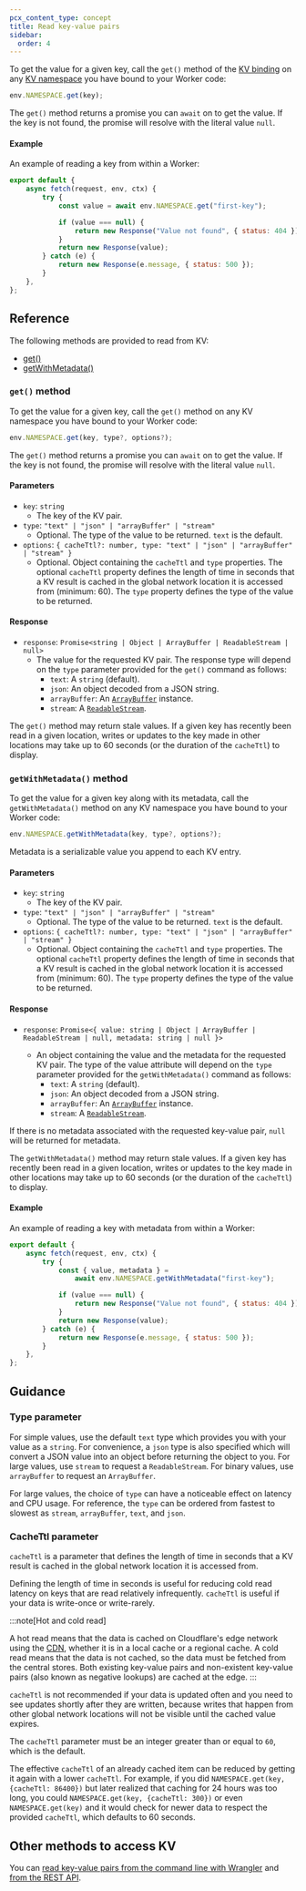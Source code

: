 ```yaml
---
pcx_content_type: concept
title: Read key-value pairs
sidebar:
  order: 4
---
```


To get the value for a given key, call the `get()` method of the [KV binding](/kv/concepts/kv-bindings/) on any [KV namespace](/kv/concepts/kv-namespaces/) you have bound to your Worker code:

```js
env.NAMESPACE.get(key);
```

The `get()` method returns a promise you can `await` on to get the value. If the key is not found, the promise will resolve with the literal value `null`.

#### Example

An example of reading a key from within a Worker:

```js
export default {
	async fetch(request, env, ctx) {
		try {
			const value = await env.NAMESPACE.get("first-key");

			if (value === null) {
				return new Response("Value not found", { status: 404 });
			}
			return new Response(value);
		} catch (e) {
			return new Response(e.message, { status: 500 });
		}
	},
};
```

## Reference

The following methods are provided to read from KV:

- [get()](#get-method)
- [getWithMetadata()](#getwithmetadata-method)

### `get()` method

To get the value for a given key, call the `get()` method on any KV namespace you have bound to your Worker code:

```js
env.NAMESPACE.get(key, type?, options?);
```

The `get()` method returns a promise you can `await` on to get the value. If the key is not found, the promise will resolve with the literal value `null`.

#### Parameters

- `key`: `string`
  - The key of the KV pair.
- `type`: `"text" | "json" | "arrayBuffer" | "stream"`
  - Optional. The type of the value to be returned. `text` is the default.
- `options`: `{
    cacheTtl?: number,
    type: "text" | "json" | "arrayBuffer" | "stream"
}`
  - Optional. Object containing the `cacheTtl` and `type` properties. The optional `cacheTtl` property defines the length of time in seconds that a KV result is cached in the global network location it is accessed from (minimum: 60). The `type` property defines the type of the value to be returned.

#### Response

- `response`: `Promise<string | Object | ArrayBuffer | ReadableStream | null>`
  - The value for the requested KV pair. The response type will depend on the `type` parameter provided for the `get()` command as follows:
    - `text`: A `string` (default).
    - `json`: An object decoded from a JSON string.
    - `arrayBuffer`: An [`ArrayBuffer`](https://developer.mozilla.org/en-US/docs/Web/JavaScript/Reference/Global_Objects/ArrayBuffer) instance.
    - `stream`: A [`ReadableStream`](https://developer.mozilla.org/en-US/docs/Web/API/ReadableStream).

The `get()` method may return stale values. If a given key has recently been read in a given location, writes or updates to the key made in other locations may take up to 60 seconds (or the duration of the `cacheTtl`) to display.

### `getWithMetadata()` method

To get the value for a given key along with its metadata, call the `getWithMetadata()` method on any KV namespace you have bound to your Worker code:

```js
env.NAMESPACE.getWithMetadata(key, type?, options?);
```

Metadata is a serializable value you append to each KV entry.

#### Parameters

- `key`: `string`
  - The key of the KV pair.
- `type`: `"text" | "json" | "arrayBuffer" | "stream"`
  - Optional. The type of the value to be returned. `text` is the default.
- `options`: `{
    cacheTtl?: number,
    type: "text" | "json" | "arrayBuffer" | "stream"
}`
  - Optional. Object containing the `cacheTtl` and `type` properties. The optional `cacheTtl` property defines the length of time in seconds that a KV result is cached in the global network location it is accessed from (minimum: 60). The `type` property defines the type of the value to be returned.

#### Response

- `response`: `Promise<{
value: string | Object | ArrayBuffer | ReadableStream | null,
metadata: string | null
}>`

  - An object containing the value and the metadata for the requested KV pair. The type of the value attribute will depend on the `type` parameter provided for the `getWithMetadata()` command as follows:
    - `text`: A `string` (default).
    - `json`: An object decoded from a JSON string.
    - `arrayBuffer`: An [`ArrayBuffer`](https://developer.mozilla.org/en-US/docs/Web/JavaScript/Reference/Global_Objects/ArrayBuffer) instance.
    - `stream`: A [`ReadableStream`](https://developer.mozilla.org/en-US/docs/Web/API/ReadableStream).

If there is no metadata associated with the requested key-value pair, `null` will be returned for metadata.

The `getWithMetadata()` method may return stale values. If a given key has recently been read in a given location, writes or updates to the key made in other locations may take up to 60 seconds (or the duration of the `cacheTtl`) to display.

#### Example

An example of reading a key with metadata from within a Worker:

```js
export default {
	async fetch(request, env, ctx) {
		try {
			const { value, metadata } =
				await env.NAMESPACE.getWithMetadata("first-key");

			if (value === null) {
				return new Response("Value not found", { status: 404 });
			}
			return new Response(value);
		} catch (e) {
			return new Response(e.message, { status: 500 });
		}
	},
};
```

## Guidance

### Type parameter

For simple values, use the default `text` type which provides you with your value as a `string`. For convenience, a `json` type is also specified which will convert a JSON value into an object before returning the object to you. For large values, use `stream` to request a `ReadableStream`. For binary values, use `arrayBuffer` to request an `ArrayBuffer`.

For large values, the choice of `type` can have a noticeable effect on latency and CPU usage. For reference, the `type` can be ordered from fastest to slowest as `stream`, `arrayBuffer`, `text`, and `json`.

### CacheTtl parameter

`cacheTtl` is a parameter that defines the length of time in seconds that a KV result is cached in the global network location it is accessed from.

Defining the length of time in seconds is useful for reducing cold read latency on keys that are read relatively infrequently. `cacheTtl` is useful if your data is write-once or write-rarely.

:::note[Hot and cold read]

A hot read means that the data is cached on Cloudflare's edge network using the [CDN](https://developers.cloudflare.com/cache/), whether it is in a local cache or a regional cache. A cold read means that the data is not cached, so the data must be fetched from the central stores. Both existing key-value pairs and non-existent key-value pairs (also known as negative lookups) are cached at the edge.
:::

`cacheTtl` is not recommended if your data is updated often and you need to see updates shortly after they are written, because writes that happen from other global network locations will not be visible until the cached value expires.

The `cacheTtl` parameter must be an integer greater than or equal to `60`, which is the default.

The effective `cacheTtl` of an already cached item can be reduced by getting it again with a lower `cacheTtl`. For example, if you did `NAMESPACE.get(key, {cacheTtl: 86400})` but later realized that caching for 24 hours was too long, you could `NAMESPACE.get(key, {cacheTtl: 300})` or even `NAMESPACE.get(key)` and it would check for newer data to respect the provided `cacheTtl`, which defaults to 60 seconds.

## Other methods to access KV

You can [read key-value pairs from the command line with Wrangler](/kv/reference/kv-commands/#get) and [from the REST API](/api/operations/workers-kv-namespace-read-key-value-pair).

